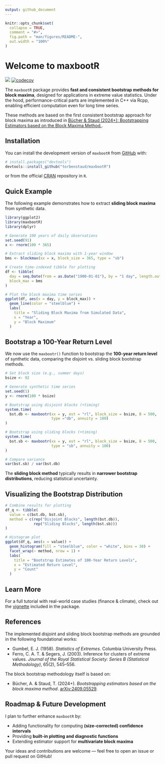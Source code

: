 ```yaml
---
output: github_document
---
```


<!-- README.md is generated from README.Rmd. Please edit that file -->

```r
knitr::opts_chunk$set(
  collapse = TRUE,
  comment = "#>",
  fig.path = "man/figures/README-",
  out.width = "100%"
)
```

# Welcome to maxbootR

[![](https://github.com/torbenstaud/maxbootR/actions/workflows/pkgdown.yaml/badge.svg)](https://torbenstaud.github.io/maxbootR/) [![codecov](https://codecov.io/gh/torbenstaud/maxbootR/branch/master/graph/badge.svg)](https://codecov.io/gh/torbenstaud/maxbootR)

The `maxbootR` package provides **fast and consistent bootstrap methods for block maxima**, designed for applications in extreme value statistics. Under the hood, performance-critical parts are implemented in C++ via Rcpp, enabling efficient computation even for long time series.

These methods are based on the first consistent bootstrap approach for block maxima as introduced in [Bücher & Staud (2024+): Bootstrapping Estimators based on the Block Maxima Method.](https://arxiv.org/abs/2409.05529).

## Installation

You can install the development version of `maxbootR` from [GitHub](https://github.com/) with:

``` r
# install.packages("devtools")
devtools::install_github("torbenstaud/maxbootR")
```

or from the official [CRAN](https://cran.r-project.org/web/packages/maxbootR/index.html) repository in `R`.

## Quick Example

The following example demonstrates how to extract **sliding block maxima** from synthetic data.

```r
library(ggplot2)
library(maxbootR)
library(dplyr)

# Generate 100 years of daily observations
set.seed(91)
x <- rnorm(100 * 365)

# Extract sliding block maxima with 1-year window
bms <- blockmax(xx = x, block_size = 365, type = "sb")

# Create time-indexed tibble for plotting
df <- tibble(
  day = seq.Date(from = as.Date("1900-01-01"), by = "1 day", length.out = length(bms)),
  block_max = bms
)

# Plot the block maxima time series
ggplot(df, aes(x = day, y = block_max)) +
  geom_line(color = "steelblue") +
  labs(
    title = "Sliding Block Maxima from Simulated Data",
    x = "Year",
    y = "Block Maximum"
  ) 
```

## Bootstrap a 100-Year Return Level

We now use the `maxbootr()` function to bootstrap the **100-year return level** of synthetic data, comparing the disjoint vs. sliding block bootstrap methods.

```r
# Set block size (e.g., summer days)
bsize <- 92

# Generate synthetic time series
set.seed(1)
y <- rnorm(100 * bsize)

# Bootstrap using disjoint blocks (+timing)
system.time(
  bst.db <- maxbootr(xx = y, est = "rl", block_size = bsize, B = 500, 
                     type ="db", annuity = 100)
)

# Bootstrap using sliding blocks (+timing)
system.time(
  bst.sb <- maxbootr(xx = y, est = "rl", block_size = bsize, B = 500, 
                     type = "sb", annuity = 100)
)

# Compare variance
var(bst.sb) / var(bst.db)
```

The **sliding block method** typically results in **narrower bootstrap distributions**, reducing statistical uncertainty.

## Visualizing the Bootstrap Distribution

```r
# Combine results for plotting
df_q <- tibble(
  value = c(bst.db, bst.sb),
  method = c(rep("Disjoint Blocks", length(bst.db)),
             rep("Sliding Blocks", length(bst.sb)))
)

# Histogram plot
ggplot(df_q, aes(x = value)) +
  geom_histogram(fill = "steelblue", color = "white", bins = 30) +
  facet_wrap(~ method, nrow = 1) +
  labs(
    title = "Bootstrap Estimates of 100-Year Return Levels",
    x = "Estimated Return Level",
    y = "Count"
  )
```

## Learn More

For a full tutorial with real-world case studies (finance & climate), check out the [vignette](CRAN) included in the package.

## References

The implemented disjoint and sliding block bootstrap methods are grounded in the following foundational works:

-   Gumbel, E. J. (1958). *Statistics of Extremes*. Columbia University Press.
-   Ferro, C. A. T. & Segers, J. (2003). Inference for clusters of extreme values. *Journal of the Royal Statistical Society: Series B (Statistical Methodology)*, 65(2), 545–556.

The block bootstrap methodology itself is based on:

-   Bücher, A. & Staud, T. (2024+). *Bootstrapping estimators based on the block maxima method*. [arXiv:2409.05529](https://arxiv.org/abs/2409.05529).

## Roadmap & Future Development

I plan to further enhance `maxbootR` by:

-   Adding functionality for computing **(size-corrected) confidence intervals**
-   Providing **built-in plotting and diagnostic functions**
-   Extending estimator support for **multivariate block maxima**

Your ideas and contributions are welcome — feel free to open an issue or pull request on GitHub!
